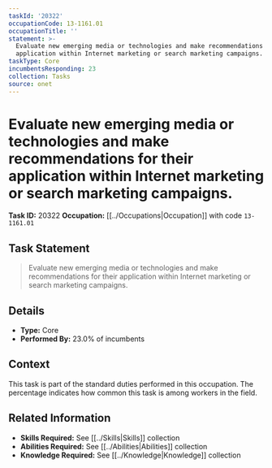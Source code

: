 ```yaml
---
taskId: '20322'
occupationCode: 13-1161.01
occupationTitle: ''
statement: >-
  Evaluate new emerging media or technologies and make recommendations for their
  application within Internet marketing or search marketing campaigns.
taskType: Core
incumbentsResponding: 23
collection: Tasks
source: onet
---
```

# Evaluate new emerging media or technologies and make recommendations for their application within Internet marketing or search marketing campaigns.

**Task ID:** 20322
**Occupation:** [[../Occupations|Occupation]] with code `13-1161.01`

## Task Statement

> Evaluate new emerging media or technologies and make recommendations for their application within Internet marketing or search marketing campaigns.

## Details

- **Type:** Core
- **Performed By:** 23.0% of incumbents

## Context

This task is part of the standard duties performed in this occupation. The percentage indicates how common this task is among workers in the field.

## Related Information

- **Skills Required:** See [[../Skills|Skills]] collection
- **Abilities Required:** See [[../Abilities|Abilities]] collection
- **Knowledge Required:** See [[../Knowledge|Knowledge]] collection
